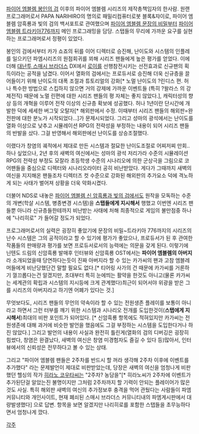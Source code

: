 [[파이어 엠블렘 봉인의 검]] 이후의 파이어 엠블렘 시리즈의 제작총책임자의 한사람.
원랜 프로그래머로서 PAPA NARIHIRO의 명의로 패밀리컴퓨터로봇 블록&쟈이로, 파이어 엠블렘 암흑룡과 빛의 검의 백서포트로 관여했으며 [[파이어 엠블렘 문장의 비밀]]부터 [[파이어 엠블렘 트라키아776]]까지 메인 프로그래밍을 담당. 스탭들의 무리에 가까운 요구를 실현하는 프로그래머로서 정평이 있었다.

봉인의 검에서부터 카가 쇼죠의 뒤를 이어 디렉터로 승진해, 난이도와 시스템의 인플레를 일으키던 파엠시리즈의 원점회귀를 꾀해 시리즈 팬들에게 높은 평가를 얻었다. 이에 더해 [[대난투 스매시 브라더스]] DX에서 [[로이]]를 선행참전시키는 선전효과로 신규팬의 획득이라는 공적을 남겼다.
이어서 열화의 검에서는 프로듀서로 승진해 더욱 신규층을 끌어들이기 위해 난이도의 대폭 조절과 튜토리얼의 강화[* 노멀 난이도의 ?린디스 편. 허나 특수한 방법으로 스킵하지 않으면 거의 강제에 가까운 이벤트들 (특히 ?왈라스 의 강제전직) 때문에 노멀 린편에 대한 시리즈 팬들의 평 자체는 좋지 않았다.], 캐릭터성의 향상 등의 개혁을 이루어 전작 이상의 신규층 확보에 성공했다. 허나 1년이란 단시간에 개발한 덕에 세세한 버그및 오탈자[* 해외판에서 수정. 이때부터 시리즈 팬들의 해외판=완전판에 대한 분노가 시작되었다...]가 문제시되었다.
그리고 성마의 광석에서는 난이도를 열화 이상으로 낮추고 시뮬레이션 RPG의 전략성을 부정하는 내용이 되어 시리즈 팬들의 반발을 샀다. 그걸 반영해서 해외판에선 난이도를 상승조절했다.

이랬다가 창염의 궤적에서 제대로 만든 시스템과 절묘한 난이도조절로 어찌저찌 만회.. 하나 싶었으나, 2년 후의 새벽의 여신에서는 성마의 광석 저리가라 수준의 시뮬레이션 RPG의 전략성 부정도 모잘라 초등학생 수준의 시나리오에 의한 군상극을 그림으로 코어팬들을 중심으로 디렉터와 시나리오라이터 공히 비난받았다. 게다가 그때까지 새벽의 여신을 지지해온 팬들조차 디렉터즈 컷 수준으로 강화된 해외판의 추가요소 덕에 격노하게 되는 사태가 벌어져 상황을 더욱 악화시켰다.

더불어 NDS로 내놓은 [[파이어 엠블렘 신 암흑룡과 빛의 검]]에서도 원작을 모독하는 수준의 개변(학살 시스템, 병종변경 시스템)을 '''스탭들에게 지시해서''' 행했고 이번엔 시리즈 팬들뿐 아니라 신규층들한테까지 비난받는 사태에 처해 최종적으로 게임의 불만점중 하나에 "나리히로" 가 들어갈 정도가 되었다.


프로그래머로서의 실력은 굉장히 좋았기에 문장의 비밀~트라키아 776까지의 시리즈의 난수 시스템은 그의 공적이라고 할 수 있기에 평가가 좋았으나, 프로듀서가 된 후 관여한 작품들의 판매량과 평가를 보면 프로듀서로서의 능력에는 의문을 갖게 된다. 이렇기에 닌텐도 드림의 신암흑룡 발매후 인터뷰와 신암흑룡 OST에서는 '''파이어 엠블렘의 아버지'''라 소개되었을때 당연하다는듯이 진짜 아버지라 할 수 있는 카가씨의 팬과 고참 엠블레머들에게 비난당했단건 말할 필요도 없다.[* 티어링 사가의 건 때문에 카가씨를 거론하기 껄끄롭다는건 알겠지만, 초대부터 특히 눈에띄는 활약을 한것도 아니고(물론 카가씨는 세계관의 확립과 시스템의 지시등에 크게 관계했다)최근이 되어서야 위광을 받은 그를 시리즈의 아버지라고 하기엔 어폐가 있다는 것.]

무엇보다도, 시리즈 팬들의 무언의 약속이라 할 수 있는 전원생존 플레이를 보통이 아니라고 하면서 그런 터부를 깨기 위한 시스템과 시나리오 전개를 도입한것이('''스탭에게 지시해서''')최대의 비판 포인트가 되어있다. [* 신암흑룡 항목에도 적혀있지만 카가씨는 전원생존에 대해 과거에 비슷한 발언을 했음에도 그걸 부정하는 시스템을 도입한다거나 하진 않았다.]
그리고 발언의 내용이 사실과 완전히 틀린게(열화의 검의 디버깅은 굉장히 힘썼다, 창염은 완결났다, 새벽의 여신은 창염 미경험자도 즐길 수 있다 등)많아서, 인터뷰에서의 신뢰성은 전무하다고 볼 수 있는 상태.

그리고 "파이어 엠블렘 팬들은 2주차를 반드시 할 꺼라 생각해 2주차 이후에 이벤트를 추가했다" 라는 문제발언이 제대로 비판받았는데, 당장은 새벽의 여신을 엄청나게 비판했던 헬싱의 작가 [[히라노 코우타]]씨는 "2주차? 농담을"[* 히라노씨가 2주차에 이벤트가 추가된단걸 알았는진 불명이지만 그처럼 2주차까지 할 기력이 안되는 플레이어가 많은것도 사실. 특히 해외판 새벽의 여신의 추가정보후 충격을 먹어 관뒀다는 사람들이 파엠 커뮤니티와 개인사이트, 현재 폐쇠된 스매시 브라더스 커뮤니티내의 파엠게시판에서 대량발생했다] 으로 답변. 항목을 보면 알겠지만 나리히로를 포함한 스탭들을 초무능하다면서 엄청나게 깠다.

[[각주]]
